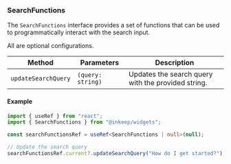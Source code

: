 ### SearchFunctions

The `SearchFunctions` interface provides a set of functions that can be used to programmatically interact with the search input.

All are optional configurations.

| Method              | Parameters        | Description                                        |
| ------------------- | ----------------- | -------------------------------------------------- |
| `updateSearchQuery` | `(query: string)` | Updates the search query with the provided string. |

#### Example

```typescript
import { useRef } from "react";
import { SearchFunctions } from "@inkeep/widgets";

const searchFunctionsRef = useRef<SearchFunctions | null>(null);

// Update the search query
searchFunctionsRef.current?.updateSearchQuery("How do I get started?");
```
